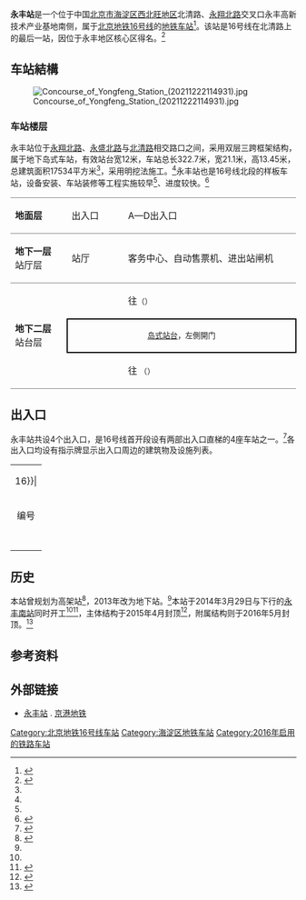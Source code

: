 {{NoteTA
|G1=Railway}}
{{Infobox station
|name = 永丰
|eng_name = Yongfeng
|linecolour = {{北京地铁颜色|16}}
|image = Platform of Yongfeng Station (20210527163832).jpg
|caption = 永丰站站台
|other_name = 
|country = {{PRC}}
|borough = [[北京市|北京市]][[海淀区|海淀区]][[西北旺地区|西北旺地区]]
|address = 北清路、[[永翔北路|永翔北路]]交叉口
|coordinates = {{coord|40.070592|N|116.232355|E|display=inline,title}}
|elevation = 
|operator = [[京港地铁|北京京港地铁有限公司]]
|lines = {{北京地铁线路名|16|SL}}
|distance = 
|platform = 1座[[岛式站台|岛式站台]]
|tracks = 2条
|bus_routes = 
|bus_stands = 
|connections = 
|structure = 地下车站
|hall = 整体式站厅
|depth = 
|levels = 
|interchange = 
|exits = 4个
|elevator = 
|escalator = 3部
|architect = 
|architectural_style = 
|colour = 米黄色<ref name="l16_retro"/>
|MTStartDate = 2016年12月31日<ref name="bjrb_l16">{{cite news|author=刘冕|url=http://bjrb.bjd.com.cn/html/2016-12/29/content_92726.htm|title=本月31日试运营 16号线沿线15条公交线路调整|publisher=[[北京日报|北京日报]]|date=2016-12-29|accessdate=2016-12-29|deadurl=yes|archiveurl=https://web.archive.org/web/20161229170730/http://bjrb.bjd.com.cn/html/2016-12/29/content_92726.htm|archivedate=2016-12-29}}</ref>
|type = 
|status = 运营中
|code = 
|zone = 
|classification = 
|website = 
|built = 
|opened = 2016年12月31日<ref name="bjrb_l16">{{cite news|author=刘冕|url=http://bjrb.bjd.com.cn/html/2016-12/29/content_92726.htm|title=本月31日试运营 16号线沿线15条公交线路调整|publisher=[[北京日报|北京日报]]|date=2016-12-29|accessdate=2016-12-29|deadurl=yes|archiveurl=https://web.archive.org/web/20161229170730/http://bjrb.bjd.com.cn/html/2016-12/29/content_92726.htm|archivedate=2016-12-29}}</ref>
|pass_year = 
|passengers = 
|pass_system = 
|pass_rank = 
|mpassengers = 
|trains = 
|station_hours = 
|hours = 
|first = {{北京地铁线路名|16|S}}
:往{{北京地铁起讫站|16|L}}：06:14
:往{{北京地铁起讫站|16|R}}：05:28
|last = {{北京地铁线路名|16|S}}
:往{{北京地铁起讫站|16|L}}：23:19
:往{{北京地铁起讫站|16|R}}：22:43
|adjacent = {{Adjacent stations|system=北京地铁|line=16|left=屯佃|right=永丰南|note-left=1.961km|note-mid=距离[[北安河站|北安河]]9.276km|note-right=1.315km}}
|other_services = 
|route_map = {{Routemap|inline=yes|map=
utSTRf\utSTRg~~ ~~{{rmr|Licon=U|{{stl|北京地铁|屯佃}}}}
\utSTR\utSTR2\utSTRc3
\utSTR\utSTRc1\utSTR+4
\utABZg2\utENDEa!~utSTRc3\utSTR
\utSTR+tc1\utABZg+4\utSTR
\utSTR\utSTR\utSTR
\utSTR+tc2\utABZg3!~utSTRc2\utSTR3
\utABZg+1\utABZg+1!~utSTRc4\utSTRc4
utSTR+BSl\utSTR+BSr
utSTR+BSl\utSTR+BSr
utSTRf\utSTRg~~ ~~{{rmr|Licon=D|{{stl|北京地铁|永丰南}}}}
}}
}}
'''永丰站'''是一个位于中国[[北京市|北京市]][[海淀区|海淀区]][[西北旺地区|西北旺地区]]北清路、[[永翔北路|永翔北路]]交叉口永丰高新技术产业基地南侧，属于[[北京地铁|北京地铁]][[北京地铁16号线|16号线]]的[[地铁车站|地铁车站]]<ref name="hp">{{Cite report|author=[[铁道第三勘察设计院|铁道第三勘察设计院]] |date=2013-12 |title=北京地铁十六号线二期（原海淀山后线）工程环境影响报告书简本 |url=http://www.tsdig.com/admin/Upload/file/%E5%8C%97%E4%BA%AC%E5%9C%B0%E9%93%81%E5%8D%81%E5%85%AD%E5%8F%B7%E7%BA%BF%E5%8C%97%E6%AE%B5%E5%B7%A5%E7%A8%8B%E7%8E%AF%E8%AF%84%E7%AE%80%E6%9C%AC201312_10.pdf |format=PDF |deadurl=yes |archiveurl=https://web.archive.org/web/20131212042918/http://www.tsdig.com/admin/Upload/file/%E5%8C%97%E4%BA%AC%E5%9C%B0%E9%93%81%E5%8D%81%E5%85%AD%E5%8F%B7%E7%BA%BF%E5%8C%97%E6%AE%B5%E5%B7%A5%E7%A8%8B%E7%8E%AF%E8%AF%84%E7%AE%80%E6%9C%AC201312_10.pdf |archivedate=2013-12-12 }}</ref>。该站是16号线在北清路上的最后一站，因位于永丰地区核心区得名。<ref>{{cite news|author=张璐|url=http://bjcb.morningpost.com.cn/html/2016-09/14/content_414343.htm|title=16号线9站名今起征意见|publisher=[[北京晨报|北京晨报]]|date=2016-09-14|accessdate=2016-09-15|archive-url=https://web.archive.org/web/20160919013057/http://bjcb.morningpost.com.cn/html/2016-09/14/content_414343.htm|archive-date=2016-09-19|dead-url=yes}}</ref>

== 车站結構 ==
[[File:Concourse_of_Yongfeng_Station_(20211222114931).jpg|thumb]]
=== 车站楼层 ===
永丰站位于[[永翔北路|永翔北路]]、[[永盛北路|永盛北路]]与[[北清路|北清路]]相交路口之间，采用双层三跨框架结构，属于地下岛式车站，有效站台宽12米，车站总长322.7米，宽21.1米，高13.45米，总建筑面积17534平方米<ref name="tang_hd"/>，采用明挖法施工。<ref name="jia"/>永丰站也是16号线北段的样板车站，设备安装、车站装修等工程实施较早<ref name="affiliate"/>、进度较快。<ref name="l16_retro">{{cite news|author=曹政|url=http://bjrb.bjd.com.cn/html/2016-11/08/content_79614.htm|title=16号线车站“复古”老站画风|publisher=[[北京日报|北京日报]]|date=2016-11-08|accessdate=2016-11-08|deadurl=yes|archiveurl=https://web.archive.org/web/20161108195228/http://bjrb.bjd.com.cn/html/2016-11/08/content_79614.htm|archivedate=2016-11-08}}</ref>
{|cellspacing=0 cellpadding=3
|style="border-top:solid 1px gray;border-bottom:solid 1px gray;" width=100|'''地面层'''
|style="border-top:solid 1px gray;border-bottom:solid 1px gray;" width=100|出入口
|style="border-top:solid 1px gray;border-bottom:solid 1px gray;" width=350|A—D出入口
|-
|style="border-bottom:solid 1px gray;"|'''地下一层'''<br />站厅层
|style="border-bottom:solid 1px gray;"|站厅
|style="border-bottom:solid 1px gray;"|客务中心、自动售票机、进出站闸机
|-
|style="border-bottom:solid 1px gray;" rowspan=3|'''地下二层'''<br />站台层
|{{arrow|L}}
|{{北京地铁线路名|16|c}}往{{站|北安河}}<small>（{{站|屯佃}}）</small>
|-
|style="border-right:solid 2px black;border-left:solid 2px black;border-top:solid 2px black;border-bottom:solid 2px black;" colspan=2|<center><small>[[岛式站台|岛式站台]]，左側開门</small></center>
|-
|style="border-bottom:solid 1px gray;"|{{arrow|R}}
|style="border-bottom:solid 1px gray;"|{{北京地铁线路名|16|c}}往{{站|玉渊潭东门}}<!--{{站|宛平城}}--><small>（{{站|永丰南}}）</small>
|}

== 出入口 ==
永丰站共设4个出入口，是16号线首开段设有两部出入口直梯的4座车站之一。<ref>{{cite news|url=http://www.mtr.bj.cn/content/details34_20362.html|title=细节服务 打造16号线优质出行体验|publisher=[[京港地铁|京港地铁]]|date=2016-11-10|accessdate=2016-12-08|archive-date=2016-12-20|archive-url=https://web.archive.org/web/20161220151212/http://www.mtr.bj.cn/content/details34_20362.html|dead-url=no}}</ref>各出入口均设有指示牌显示出入口周边的建筑物及设施列表。
{| class="wikitable"
| colspan="5" align="center" bgcolor={{北京地铁颜色|16}}|
|-
! 编号 
! 指示
! 建议前往的目的地
! 照片
! 无障碍设施
|-
| {{港鐵出口|A|附=升}} 
| 北清路（北侧）
|永翔北路、ATA国际认证中心、中国航发航材院、新材料大厦、德青源集团
|[[File:Exit_A_of_Yongfeng_Station_(20210419134310).jpg|150px]] 
|[[File:Exit_A_lift_of_Yongfeng_Station_(20210419134346).jpg|150px]]
|-
| {{港鐵出口|B}}
| 北清路（北侧）
|永盛北路、中关村壹号、辰安科技
|[[File:Exit_B_of_Yongfeng_Station_(20210702114047).jpg|150px]] 
|{{n/a}}
|-
| {{港鐵出口|C|附=升}} 
| 北清路（南侧）
|中关村集成电路设计园、用友产业园（北区、东区）
|[[File:Exit_C_of_Yongfeng_Station_(20210416104514).jpg|150px]] 
|[[File:Exit_C_lift_of_Yongfeng_Station_(20210416104531).jpg|150px]]
|-
| {{港鐵出口|D}} 
| 北清路（南侧）
|丰豪东路、用友产业园（西区、中区）
|[[File:Exit_D_of_Yongfeng_Station_(20210325152435).jpg|150px]] 
|{{n/a}}
|-
| bgcolor="#EEEEEE" colspan=5 | {{港鐵出口|註=升}}
|}

== 历史 ==
本站曾规划为高架站<ref>{{cite news|author=杨诗凡|url=http://news.sina.com.cn/c/2011-05-18/172222487718.shtml|title=地铁海淀山后线 站点公布|publisher=[[法制晚报|法制晚报]]|date=2011-05-18|accessdate=2016-09-15|archive-date=2016-08-26|archive-url=https://web.archive.org/web/20160826102346/http://news.sina.com.cn/c/2011-05-18/172222487718.shtml|dead-url=no}}</ref>，2013年改为地下站。<ref name="hp"/>本站于2014年3月29日与下行的[[永丰南站|永丰南站]]同时开工<ref name="tang_hd"/><ref name="jia">{{cite news|author=贾云飞|url=http://report.qianlong.com/33378/2014/04/08/225@9531571.htm|title=北京地铁16号线永丰站、永丰南站正式开工|publisher=千龙网|date=2014-04-08|accessdate=2016-06-26|deadurl=yes|archiveurl=https://web.archive.org/web/20160816141358/http://report.qianlong.com/33378/2014/04/08/225@9531571.htm|archivedate=2016年8月16日|df=}}</ref>，主体结构于2015年4月封顶<ref name="tang_hd">{{cite news|author=唐炜|url=http://www.bjhdnet.com/haidiannews/95192/2358392/index.html|title=地铁16号线永丰站通过主体结构验收|publisher=海淀报|date=2015-06-17|accessdate=2016-06-26|archive-url=https://web.archive.org/web/20160826153534/http://www.bjhdnet.com/haidiannews/95192/2358392/index.html|archive-date=2016-08-26|dead-url=yes}}</ref>，附属结构则于2016年5月封顶。<ref name="affiliate">{{cite news|url=http://www.bucc.cn/epaper/Html/2016-06-10/2421.html|title=16号线05标永丰站附属结构封顶 5月份全线履约评比中再拿第一|publisher=北京住总|date=2016-06-10|accessdate=2016-06-26|archive-date=2016-06-18|archive-url=https://web.archive.org/web/20160618103327/http://www.bucc.cn/epaper/Html/2016-06-10/2421.html|dead-url=no}}</ref>

== 参考资料 ==
{{reflist}}

== 外部链接 ==
*[http://www.mtr.bj.cn/service/line/station/5d5a1291b1ea0278b8fffcf8.html 永丰站] . [[京港地铁|京港地铁]]

{{北京地铁16号线}}

[[Category:北京地铁16号线车站|Category:北京地铁16号线车站]]
[[Category:海淀区地铁车站|Category:海淀区地铁车站]]
[[Category:2016年启用的铁路车站|Category:2016年启用的铁路车站]]
